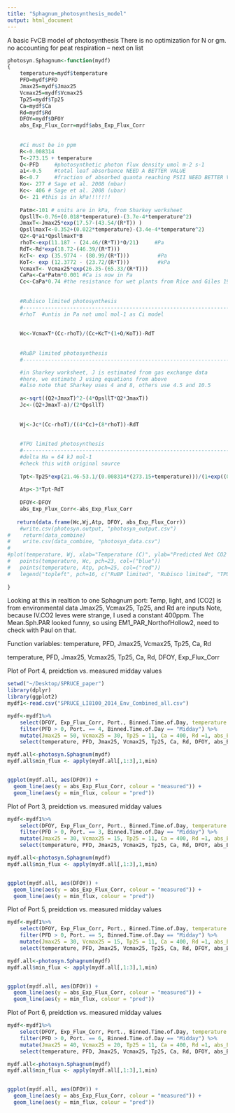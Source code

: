 ```yaml
---
title: "Sphagnum_photosynthesis_model"
output: html_document
---
```


A basic FvCB model of photosynthesis
There is no optimization for N or gm. 
no accounting for peat respiration -- next on list

```r
photosyn.Sphagnum<-function(mydf)
{
    temperature=mydf$temperature
    PFD=mydf$PFD
    Jmax25=mydf$Jmax25
    Vcmax25=mydf$Vcmax25
    Tp25=mydf$Tp25
    Ca=mydf$Ca
    Rd=mydf$Rd
    DFOY=mydf$DFOY
    abs_Exp_Flux_Corr=mydf$abs_Exp_Flux_Corr
    
    
    #Ci must be in ppm
	R<-0.008314
   	T<-273.15 + temperature
	Q<-PFD     #photosynthetic photon flux density umol m-2 s-1
	a1<-0.5    #total leaf absorbance NEED A BETTER VALUE
	B<-0.7	   #fraction of absorbed quanta reaching PSII NEED BETTER VALUE
	Ko<- 277 # Sage et al. 2008 (mbar)
	Kc<- 406 # Sage et al. 2008 (ubar)
	O<- 21 #this is in kPa!!!!!!!
	
	Patm<-101 # units are in kPa, from Sharkey worksheet
	OpsllT<-0.76+(0.018*temperature)-(3.7e-4*temperature^2)
	JmaxT<-Jmax25*exp(17.57-(43.54/(R*T)) )
	QpsllmaxT<-0.352+(0.022*temperature)-(3.4e-4*temperature^2)
	Q2<-Q*a1*QpsllmaxT*B
	rhoT<-exp(11.187 - (24.46/(R*T))*O/21)     #Pa
	RdT<-Rd*exp(18.72-(46.39/(R*T)))
	KcT<- exp (35.9774 - (80.99/(R*T)))  		#Pa
	KoT<- exp (12.3772 - (23.72/(R*T)))  		#kPa
	VcmaxT<- Vcmax25*exp(26.35-(65.33/(R*T)))	
	CaPa<-Ca*Patm*0.001 #Ca is now in Pa
	Cc<-CaPa*0.74 #the resistance for wet plants from Rice and Giles 1996 PC&E
	
	
	#Rubisco limited photosynthesis
	#-----------------------------------------------------------------------
	#rhoT  #untis in Pa not umol mol-1 as Ci model
	
	
	Wc<-VcmaxT*(Cc-rhoT)/(Cc+KcT*(1+O/KoT))-RdT
	
	
	#RuBP limited photosynthesis
	#----------------------------------------------------------------------

	#in Sharkey worksheet, J is estimated from gas exchange data
	#here, we estimate J using equations from above
	#also note that Sharkey uses 4 and 8, others use 4.5 and 10.5
	
	a<-sqrt((Q2+JmaxT)^2-(4*OpsllT*Q2*JmaxT))
	Jc<-(Q2+JmaxT-a)/(2*OpsllT)
	
	
	Wj<-Jc*(Cc-rhoT)/((4*Cc)+(8*rhoT))-RdT
	
	
	#TPU limited photosynthesis
	#-----------------------------------------------------------------------
	#delta Ha = 64 kJ mol-1
	#check this with original source
	
	Tpt<-Tp25*exp(21.46-53.1/(0.008314*(273.15+temperature)))/(1+exp((0.65*(temperature+273.15)-201.8)/(0.008314*(temperature+273.15))))
	
	Atp<-3*Tpt-RdT
	
    DFOY<-DFOY
    abs_Exp_Flux_Corr<-abs_Exp_Flux_Corr
    
   return(data.frame(Wc,Wj,Atp, DFOY, abs_Exp_Flux_Corr))
    #write.csv(photosyn.output, "photosyn_output.csv")
#    return(data_combine)
#    write.csv(data_combine, "photosyn_data.csv")
#    
#plot(temperature, Wj, xlab="Temperature (C)", ylab="Predicted Net CO2 assimilation", #col3=("black"), ylim=c(0, 40))
#	points(temperature, Wc, pch=23, col=("blue"))
#	points(temperature, Atp, pch=25, col=("red"))
#	legend("topleft", pch=16, c("RuBP limited", "Rubisco limited", "TPU limited"), col=c("black", #"blue", "red"))
	
}

```

Looking at this in realtion to one Sphagnum port:
Temp, light, and [CO2] is from environmental data
Jmax25, Vcmax25, Tp25, and Rd are inputs
Note, because IV.CO2 leves were strange, I used a constant 400ppm. 
The Mean.Sph.PAR looked funny, so using EM1_PAR_NorthofHollow2, need to check with Paul on that.

Function variables:
temperature, PFD, Jmax25, Vcmax25, Tp25, Ca, Rd

temperature, PFD, Jmax25, Vcmax25, Tp25, Ca, Rd, DFOY, Exp_Flux_Corr

Plot of Port 4, preidction vs. measured midday values

```r
setwd("~/Desktop/SPRUCE_paper")
library(dplyr)
library(ggplot2)
mydf1<-read.csv("SPRUCE_LI8100_2014_Env_Combined_all.csv")

mydf<-mydf1%>%
    select(DFOY, Exp_Flux_Corr, Port., Binned.Time.of.Day, temperature = Mean.Sph.Temp.0cm, PFD = EM1_PAR_NorthofHollow2) %>%
    filter(PFD > 0, Port. == 4, Binned.Time.of.Day == "Midday") %>%
    mutate(Jmax25 = 50, Vcmax25 = 30, Tp25 = 11, Ca = 400, Rd =1, abs_Exp_Flux_Corr = abs(Exp_Flux_Corr)) %>%
    select(temperature, PFD, Jmax25, Vcmax25, Tp25, Ca, Rd, DFOY, abs_Exp_Flux_Corr)

mydf.all<-photosyn.Sphagnum(mydf)
mydf.all$min_flux <- apply(mydf.all[,1:3],1,min)


ggplot(mydf.all, aes(DFOY)) + 
  geom_line(aes(y = abs_Exp_Flux_Corr, colour = "measured")) + 
  geom_line(aes(y = min_flux, colour = "pred")) 
```


Plot of Port 3, preidction vs. measured midday values

```r
mydf<-mydf1%>%
    select(DFOY, Exp_Flux_Corr, Port., Binned.Time.of.Day, temperature = Mean.Sph.Temp.0cm, PFD = EM1_PAR_NorthofHollow2) %>%
    filter(PFD > 0, Port. == 3, Binned.Time.of.Day == "Midday") %>%
    mutate(Jmax25 = 30, Vcmax25 = 15, Tp25 = 11, Ca = 400, Rd =1, abs_Exp_Flux_Corr = abs(Exp_Flux_Corr)) %>%
    select(temperature, PFD, Jmax25, Vcmax25, Tp25, Ca, Rd, DFOY, abs_Exp_Flux_Corr)

mydf.all<-photosyn.Sphagnum(mydf)
mydf.all$min_flux <- apply(mydf.all[,1:3],1,min)


ggplot(mydf.all, aes(DFOY)) + 
  geom_line(aes(y = abs_Exp_Flux_Corr, colour = "measured")) + 
  geom_line(aes(y = min_flux, colour = "pred")) 

```

Plot of Port 5, preidction vs. measured midday values

```r

mydf<-mydf1%>%
    select(DFOY, Exp_Flux_Corr, Port., Binned.Time.of.Day, temperature = Mean.Sph.Temp.0cm, PFD = EM1_PAR_NorthofHollow2) %>%
    filter(PFD > 0, Port. == 5, Binned.Time.of.Day == "Midday") %>%
    mutate(Jmax25 = 30, Vcmax25 = 15, Tp25 = 11, Ca = 400, Rd =1, abs_Exp_Flux_Corr = abs(Exp_Flux_Corr)) %>%
    select(temperature, PFD, Jmax25, Vcmax25, Tp25, Ca, Rd, DFOY, abs_Exp_Flux_Corr)

mydf.all<-photosyn.Sphagnum(mydf)
mydf.all$min_flux <- apply(mydf.all[,1:3],1,min)


ggplot(mydf.all, aes(DFOY)) + 
  geom_line(aes(y = abs_Exp_Flux_Corr, colour = "measured")) + 
  geom_line(aes(y = min_flux, colour = "pred")) 

```

Plot of Port 6, preidction vs. measured midday values

```r

mydf<-mydf1%>%
    select(DFOY, Exp_Flux_Corr, Port., Binned.Time.of.Day, temperature = Mean.Sph.Temp.0cm, PFD = EM1_PAR_NorthofHollow2) %>%
    filter(PFD > 0, Port. == 6, Binned.Time.of.Day == "Midday") %>%
    mutate(Jmax25 = 40, Vcmax25 = 20, Tp25 = 11, Ca = 400, Rd =1, abs_Exp_Flux_Corr = abs(Exp_Flux_Corr)) %>%
    select(temperature, PFD, Jmax25, Vcmax25, Tp25, Ca, Rd, DFOY, abs_Exp_Flux_Corr)

mydf.all<-photosyn.Sphagnum(mydf)
mydf.all$min_flux <- apply(mydf.all[,1:3],1,min)


ggplot(mydf.all, aes(DFOY)) + 
  geom_line(aes(y = abs_Exp_Flux_Corr, colour = "measured")) + 
  geom_line(aes(y = min_flux, colour = "pred")) 

```

